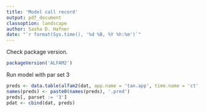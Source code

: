 ```yaml
---
title: 'Model call record'
output: pdf_document
classoption: landscape
author: Sasha D. Hafner
date: "`r format(Sys.time(), '%d %B, %Y %h:%m')`"
---
```


Check package version.

```r
packageVersion('ALFAM2')
```

Run model with par set 3
```r
preds <- data.table(alfam2(dat, app.name = 'tan.app', time.name = 'ct', group = 'id', pars = pars03, conf.int = 0.9, pars.ci = pars03var))
names(preds) <- paste0(names(preds), '.pred')
preds[, parset := '3']
pdat <- cbind(dat, preds)
```
